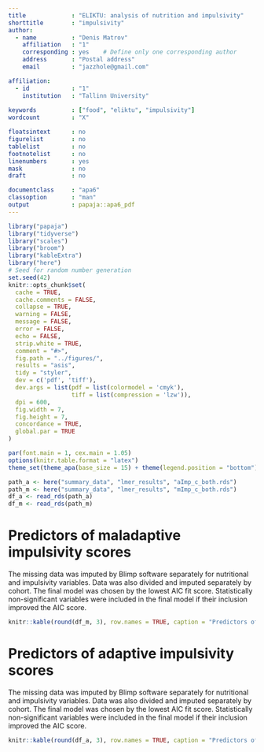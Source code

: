 ```yaml
---
title             : "ELIKTU: analysis of nutrition and impulsivity"
shorttitle        : "impulsivity"
author:
  - name          : "Denis Matrov"
    affiliation   : "1"
    corresponding : yes    # Define only one corresponding author
    address       : "Postal address"
    email         : "jazzhole@gmail.com"

affiliation:
  - id            : "1"
    institution   : "Tallinn University"
    
keywords          : ["food", "eliktu", "impulsivity"]
wordcount         : "X"

floatsintext      : no
figurelist        : no
tablelist         : no
footnotelist      : no
linenumbers       : yes
mask              : no
draft             : no

documentclass     : "apa6"
classoption       : "man"
output            : papaja::apa6_pdf
---
```


```r
library("papaja")
library("tidyverse")
library("scales")
library("broom")
library("kableExtra")
library("here")
# Seed for random number generation
set.seed(42)
knitr::opts_chunk$set(
  cache = TRUE,
  cache.comments = FALSE,
  collapse = TRUE,
  warning = FALSE,
  message = FALSE,
  error = FALSE,
  echo = FALSE,
  strip.white = TRUE,
  comment = "#>",
  fig.path = "../figures/",
  results = "asis",
  tidy = "styler",
  dev = c('pdf', 'tiff'),
  dev.args = list(pdf = list(colormodel = 'cmyk'), 
                  tiff = list(compression = 'lzw')),
  dpi = 600,
  fig.width = 7,
  fig.height = 7,
  concordance = TRUE,
  global.par = TRUE
)

par(font.main = 1, cex.main = 1.05)
options(knitr.table.format = "latex")
theme_set(theme_apa(base_size = 15) + theme(legend.position = "bottom"))
```

```r
path_a <- here("summary_data", "lmer_results", "aImp_c_both.rds")
path_m <- here("summary_data", "lmer_results", "mImp_c_both.rds")
df_a <- read_rds(path_a)
df_m <- read_rds(path_m)
```

# Predictors of maladaptive impulsivity scores
The missing data was imputed by Blimp software separately for nutritional and impulsivity variables. Data was also divided and imputed separately by cohort. 
The final model was chosen by the lowest AIC fit score. Statistically non-significant variables were included in the final model if their inclusion improved the AIC score. 

```r
knitr::kable(round(df_m, 3), row.names = TRUE, caption = "Predictors of maladaptive impulsivity score") %>% kable_styling(bootstrap_options = c("striped", "condensed"))
```

# Predictors of adaptive impulsivity scores
The missing data was imputed by Blimp software separately for nutritional and impulsivity variables. Data was also divided and imputed separately by cohort. 
The final model was chosen by the lowest AIC fit score. Statistically non-significant variables were included in the final model if their inclusion improved the AIC score. 

```r
knitr::kable(round(df_a, 3), row.names = TRUE, caption = "Predictors of adaptive impulsivity score") %>% kable_styling(bootstrap_options = c("striped", "condensed"))
```

